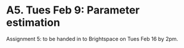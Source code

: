 # A5. Tues Feb 9: Parameter estimation

Assignment 5: to be handed in to Brightspace on Tues Feb 16 by 2pm.
